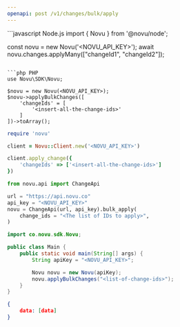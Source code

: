 ```yaml
---
openapi: post /v1/changes/bulk/apply
---
```


<RequestExample>
```javascript Node.js
import { Novu } from '@novu/node';

const novu = new Novu('<NOVU_API_KEY>');
await novu.changes.applyMany(["changeId1", "changeId2"]);
```

```php PHP
use Novu\SDK\Novu;

$novu = new Novu(<NOVU_API_KEY>);
$novu->applyBulkChanges([
    'changeIds' = [
        '<insert-all-the-change-ids>'
    ]
])->toArray();
```

```ruby Ruby
require 'novu'

client = Novu::Client.new('<NOVU_API_KEY>')

client.apply_change({
    'changeIds' => ['<insert-all-the-change-ids>']
})
```

```python Python
from novu.api import ChangeApi

url = "https://api.novu.co"
api_key = "<NOVU_API_KEY>"
novu = ChangeApi(url, api_key).bulk_apply(
    change_ids = "<The list of IDs to apply>",
)
```

```java Java
import co.novu.sdk.Novu;

public class Main {
    public static void main(String[] args) {
        String apiKey = "<NOVU_API_KEY>";

        Novu novu = new Novu(apiKey);
        novu.applyBulkChanges("<list-of-change-ids>");
    }
}
```

</RequestExample>

<ResponseExample>

```json Response
{
    data: [data]
}
```

</ResponseExample>